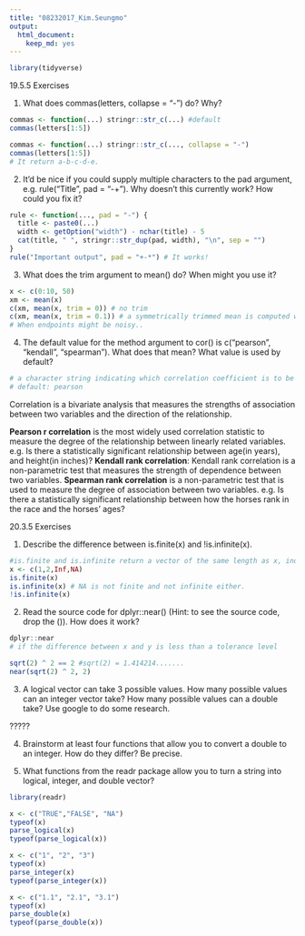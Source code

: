 ```yaml
---
title: "08232017_Kim.Seungmo"
output:
  html_document:
    keep_md: yes
---
```


```r
library(tidyverse)
```

19.5.5 Exercises

1. What does commas(letters, collapse = "-") do? Why?
```r
commas <- function(...) stringr::str_c(...) #default
commas(letters[1:5])

commas <- function(...) stringr::str_c(..., collapse = "-")
commas(letters[1:5])
# It return a-b-c-d-e.
```


2. It’d be nice if you could supply multiple characters to the pad argument, e.g. rule("Title", pad = "-+"). Why doesn’t this currently work? How could you fix it?
```r
rule <- function(..., pad = "-") {
  title <- paste0(...)
  width <- getOption("width") - nchar(title) - 5
  cat(title, " ", stringr::str_dup(pad, width), "\n", sep = "")
}
rule("Important output", pad = "+-*") # It works!
```


3. What does the trim argument to mean() do? When might you use it?
```r
x <- c(0:10, 50)
xm <- mean(x)
c(xm, mean(x, trim = 0)) # no trim
c(xm, mean(x, trim = 0.1)) # a symmetrically trimmed mean is computed with a fraction of trim observations deleted from each end before the mean is computed: 0 and 50 have been trimmed.
# When endpoints might be noisy..
```

4. The default value for the method argument to cor() is c("pearson", "kendall", "spearman"). What does that mean? What value is used by default?
```r
# a character string indicating which correlation coefficient is to be computed. 
# default: pearson
```

Correlation is a bivariate analysis that measures the strengths of association between two variables and the direction of the relationship. 

**Pearson r correlation** is the most widely used correlation statistic to measure the degree of the relationship between linearly related variables.
e.g. Is there a statistically significant relationship between age(in years), and height(in inches)?
**Kendall rank correlation**: Kendall rank correlation is a non-parametric test that measures the strength of dependence between two variables.
**Spearman rank correlation** is a non-parametric test that is used to measure the degree of association between two variables.
e.g. Is there a statistically significant relationship between how the horses rank in the race and the horses’ ages?



20.3.5 Exercises

1. Describe the difference between is.finite(x) and !is.infinite(x).
```r
#is.finite and is.infinite return a vector of the same length as x, indicating which elements are finite or infinite.
x <- c(1,2,Inf,NA)
is.finite(x)
is.infinite(x) # NA is not finite and not infinite either.
!is.infinite(x)
```

2. Read the source code for dplyr::near() (Hint: to see the source code, drop the ()). How does it work?
```r
dplyr::near
# if the difference between x and y is less than a tolerance level

sqrt(2) ^ 2 == 2 #sqrt(2) = 1.414214.......
near(sqrt(2) ^ 2, 2)
```


3. A logical vector can take 3 possible values. How many possible values can an integer vector take? How many possible values can a double take? Use google to do some research.

?????

4. Brainstorm at least four functions that allow you to convert a double to an integer. How do they differ? Be precise.

5. What functions from the readr package allow you to turn a string into logical, integer, and double vector?
```r
library(readr)

x <- c("TRUE","FALSE", "NA")
typeof(x)
parse_logical(x)
typeof(parse_logical(x))

x <- c("1", "2", "3")
typeof(x)
parse_integer(x)
typeof(parse_integer(x))

x <- c("1.1", "2.1", "3.1")
typeof(x)
parse_double(x)
typeof(parse_double(x))
```

